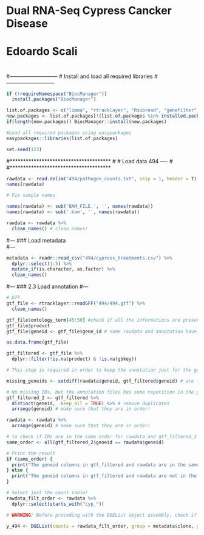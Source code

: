 ############################################
#
# Dual RNA-Seq Cypress Cancker Disease
# Edoardo Scali
#
############################################

#---------------------------
# Install and load all required libraries
#---------------------------
```r
if (!requireNamespace("BiocManager"))
  install.packages("BiocManager")

list.of.packages <- c("limma", "rtracklayer", "Rsubread", "genefilter", "janitor", "DESeq2", "easypackages", "RColorBrewer", "AnnotationDbi", "easypackages","edgeR","scales","enrichR","rtracklayer","ggvenn","PCAtools","WGCNA", "genefilter","reshape2","Cairo","RColorBrewer", "ggsci",    "ggplot2","EDASeq","dendextend","ggplot2","cowplot","pheatmap","beeswarm", "sva", "GlimmaV2", "rctutils", "gplots", "pheatmap", "clusterProfiler","dplyr", "tidyverse")
new.packages <- list.of.packages[!(list.of.packages %in% installed.packages()[,"Package"])]
if(length(new.packages)) BiocManager::install(new.packages)

#Load all required packages using easypackages
easypackages::libraries(list.of.packages)

set.seed(123)
```


#**************************************
#
# Load data 494 ----
#
#**************************************

```r
rawdata <- read.delim("494/pathogen_counts.txt", skip = 1, header = T) # import the featureCount table 
names(rawdata)

# Fix sample names

names(rawdata) <- sub('BAM_FILE.', '', names(rawdata))
names(rawdata) <- sub('.bam', '', names(rawdata)) 

rawdata <- rawdata %>%
  clean_names() # clean names!

```

#---
### Load metadata  
#---
```r
metadata <- readr::read_csv("494/cypress_treatments.csv") %>%
  dplyr::select(1:5) %>%
  mutate_if(is.character, as.factor) %>%
  clean_names()
```



#---
### 2.3 Load annotation 
#---
```r
# GTF
gtf_file <- rtracklayer::readGFF("494/494.gtf") %>%
  clean_names()

gtf_file$ontology_term[45:50] #check if all the informations are present! 
gtf_file$product
gtf_file$geneid <- gtf_file$gene_id # same rawdata and annotation have same geneid variable name

as.data.frame(gtf_file)

gtf_filtered <- gtf_file %>%
  dplyr::filter(!is.na(product) & !is.na(gbkey))
```



```r
# This step is required in order to keep the annotation just for the genomic feature used to count RNA with featureCount. The reason I am doing this is because I need to have same length for count table and gff file in order to incorporate both of them in the DGEList object! 

missing_geneids <- setdiff(rawdata$geneid, gtf_filtered$geneid) # are there any missing ids? 

# No missing IDs, but the annotation files has some repetition in the geneid variable. I need to remove the duplicates!
gtf_filtered_2 <- gtf_filtered %>%
  distinct(geneid, .keep_all = TRUE) %>% # remove duplicates 
  arrange(geneid) # make sure that they are in order! 

rawdata <- rawdata %>%
  arrange(geneid) # make sure that they are in order! 

# to check if IDs are in the same order for rawdata and gtf_filtered_2 do this: 
same_order <- all(gtf_filtered_2$geneid == rawdata$geneid)

# Print the result
if (same_order) {
  print("The geneid columns in gtf_filtered and rawdata are in the same order.")
} else {
  print("The geneid columns in gtf_filtered and rawdata are not in the same order.")
}

# Select just the count table! 
rawdata_filt_order <- rawdata %>%
  dplyr::select(starts_with("cyp_"))
```


```r
# WARNING: Before proceding with the DGEList object assembly, check if the sample metadata have been shuffled or not! 

y_494 <- DGEList(counts = rawdata_filt_order, group = metadata$clone, genes = gtf_filtered_2) # Import DGEList object
```

